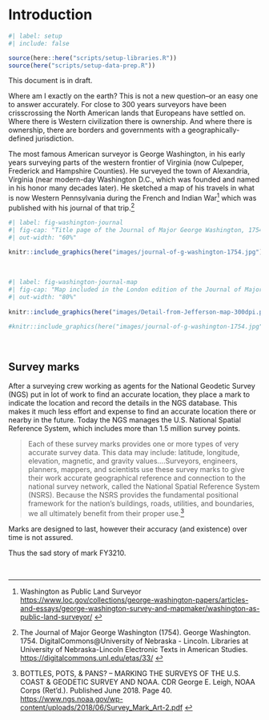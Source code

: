 # Introduction {.unnumbered}

```r
#| label: setup
#| include: false

source(here::here("scripts/setup-libraries.R"))
source(here("scripts/setup-data-prep.R"))

```

::: {.callout-note}
This document is in draft.
:::

Where am I exactly on the earth? This is not a new question--or an easy one to answer accurately. For close to 300 years surveyors have been crisscrossing the North American lands that Europeans have settled on. Where there is Western civilization there is ownership. And where there is ownership, there are borders and governments with a geographically-defined jurisdiction.

The most famous American surveyor is George Washington, in his early years surveying parts of the western frontier of Virginia (now Culpeper, Frederick and Hampshire Counties). He surveyed the town of Alexandria, Virginia (near modern-day Washington D.C., which was founded and named in his honor many decades later). He sketched a map of his travels in what is now Western Pennsylvania during the French and Indian War^[Washington as Public Land Surveyor <https://www.loc.gov/collections/george-washington-papers/articles-and-essays/george-washington-survey-and-mapmaker/washington-as-public-land-surveyor/> ] which was published with his journal of that trip.^[The Journal of Major George Washington (1754). George Washington. 1754. DigitalCommons@University of Nebraska - Lincoln. Libraries at University of Nebraska-Lincoln
Electronic Texts in American Studies. <https://digitalcommons.unl.edu/etas/33/> ] 

```r
#| label: fig-washington-journal
#| fig-cap: "Title page of the Journal of Major George Washington, 1754"
#| out-width: "60%"
  
knitr::include_graphics(here("images/journal-of-g-washington-1754.jpg"))

```

<br>

```r
#| label: fig-washington-journal-map
#| fig-cap: "Map included in the London edition of the Journal of Major George Washington, 1754, based on a sketch by the author . 'Fort Pitt' is the location of present-day Pittsburgh, Pennsylvania."
#| out-width: "80%"
  
knitr::include_graphics(here("images/Detail-from-Jefferson-map-300dpi.png"))

#knitr::include_graphics(here("images/journal-of-g-washington-1754.jpg"))

```

<br>

## Survey marks

After a surveying crew working as agents for the National Geodetic Survey (NGS) put in lot of work to find an accurate location, they place a mark to indicate the location and record the details in the NGS database. This makes it much less effort and expense to find an accurate location there or nearby in the future. Today the NGS manages the U.S. National Spatial Reference System, which includes more than 1.5 million survey points.

> Each of these survey marks provides one or more types of very accurate survey data. This data may include: latitude, longitude, elevation, magnetic, and gravity values....Surveyors, engineers, planners, mappers, and scientists use these survey marks to give their work accurate geographical reference and connection to the national survey network, called the National Spatial Reference System (NSRS). Because the NSRS provides the fundamental positional framework for the nation’s buildings, roads, utilities, and boundaries, we all ultimately benefit from their proper use.^[BOTTLES, POTS, & PANS? – MARKING THE SURVEYS OF THE U.S. COAST & GEODETIC SURVEY AND NOAA. CDR George E. Leigh, NOAA Corps (Ret’d.). Published June 2018. Page 40. <https://www.ngs.noaa.gov/wp-content/uploads/2018/06/Survey_Mark_Art-2.pdf> ]

Marks are designed to last, however their accuracy (and existence) over time is not assured. 

Thus the sad story of mark FY3210.

<br>
